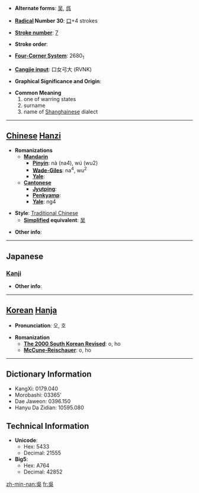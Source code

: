 * '''Alternate forms''': [[吴]], [[呉]]

* '''[[Wiktionary:Chinese radical index| Radical]] Number 30''': [[Wiktionary:Chinese radical index 口|口]]+4 strokes

* '''[[Wiktionary:Chinese total strokes index|Stroke number]]''': [[Wiktionary:Chinese total strokes index 7|7]]

* '''Stroke order''': 

* '''[[Wiktionary:Chinese four corner index|Four-Corner System]]''': 2680<sub>1</sub>

* '''[[Wiktionary:Chinese Cangjie index|Cangjie input]]''': 口女弓大 (RVNK)

* '''Graphical Significance and Origin''': 

* '''Common Meaning'''
*#one of warring states
*#surname
*#name of [[Shanghai]]nese dialect


----

== [[Chinese]] [[Hanzi]] ==

* '''Romanizations'''
** '''[[Mandarin]]'''
*** '''[[Pinyin]]''': nà (na4), wú (wu2)
*** '''[[Wade-Giles]]''': na<sup>4</sup>, wu<sup>2</sup>
*** '''[[Yale]]''': 
** '''[[Cantonese]]'''
*** '''[[Jyutping]]''':
*** '''[[Penkyamp]]''': 
*** '''[[Yale]]''': ng4

* '''Style''': [[Traditional Chinese]] 
** '''[[Simplified Chinese|Simplified]] equivalent''': [[吴]]

* '''Other info''': 

----

==Japanese==
===[[Kanji]]===
{{kanji|on readings=[[ご]] (go)
|kun readings=[[くれ]] (kure), [[くれる]] (kureru)
}}

* '''Other info''':  

----

== [[Korean]] [[Hanja]] ==

* '''Pronunciation''': 오, 호

* '''Romanization'''
** '''[[The 2000 South Korean Revised Romanization|The 2000 South Korean Revised]]''': o, ho
** '''[[McCune-Reischauer]]''': o, ho

----

== Dictionary Information ==

* KangXi: 0179.040
* Morobashi: 03365'
* Dae Jaweon: 0396.150
* Hanyu Da Zidian: 10595.080

== Technical Information ==

* '''Unicode''':
** Hex: 5433
** Decimal: 21555
* '''Big5''':
** Hex: A764
** Decimal: 42852

[[zh-min-nan:吳]]
[[fr:吳]]